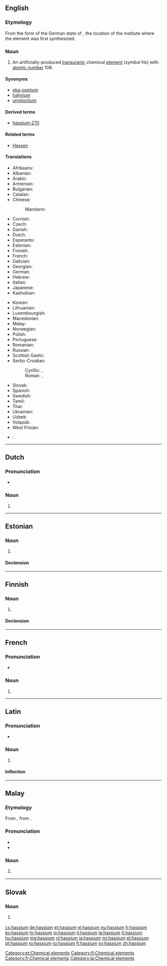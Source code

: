 {{also|Hassium}}
==English==

{{elements|Hs|bohrium|Bh|meitnerium|Mt}}

===Etymology===
From the {{etyl|la|en}} form of the German state of {{w|Hessen}}, the location of the institute where the element was first synthesized.

===Noun===
{{en-noun|-}}
{{wikipedia}}

# An artificially-produced [[transuranic]] chemical [[element]] (''symbol'' Hs) with [[atomic number]] 108.

====Synonyms====
* [[eka-osmium]] {{qualifier|used before the element was discovered}}
* [[hahnium]] {{qualifier|a name proposed by the [[w:IUPAC|IUPAC]], but rejected; see also {{term|dubnium}}}}
* [[unniloctium]] {{qualifier|used before the element was officially named}}

====Derived terms====
* [[hassium-270]]

====Related terms====
* [[w:Hessen|Hessen]]

====Translations====
{{trans-top|chemical element with atomic number 108}}
* Afrikaans: {{t|af|hassium}}
* Albanian: {{t|sq|hasium}}
* Arabic: {{t|ar|هسيوم|m|tr=hásyum}}
* Armenian: {{t|hy|հասիում|tr=hasium}}
* Bulgarian: {{t|bg|хасий|m|tr=khásij}}
* Catalan: {{t|ca|hassi|m}}
* Chinese:
*: Mandarin: {{t+|cmn|𨭆|tr=hēi}}
* Cornish: {{t|kw|hassyum}}
* Czech: {{t+|cs|hassium|n}}
* Danish: {{t|da|hassium}}
* Dutch: {{t+|nl|hassium|n}}
* Esperanto: {{t|eo|hasio}}
* Estonian: {{t+|et|hassium}}
* Finnish: {{t+|fi|hassium}}
* French: {{t+|fr|hassium|m}}
* Galician: {{t+|gl|hassio}}
* Georgian: {{t|ka|ჰასიუმი|tr=hasiumi|sc=Geor}}
* German: {{t+|de|Hassium|n}}
* Hebrew: {{t|he|הסיום|tr=hesyum}}
* Italian: {{t+|it|hassio|m}}
* Japanese: {{t+|ja|ハッシウム|tr=hasshiumu}}
* Kashubian: {{t|csb|has}}
{{trans-mid}}
* Korean: {{t+|ko|하슘|tr=hasyum|sc=Hang}}
* Lithuanian: {{t+|lt|hasis}}
* Luxembourgish: {{t|lb|Hassium}}
* Macedonian: {{t|mk|хасиум|m|tr=hásium}}
* Malay: {{t|ms|hassium}}
* Norwegian: {{t|no|hassium}}
* Polish: {{t+|pl|has|m}}
* Portuguese: {{t+|pt|hássio|m}}
* Romanian: {{t+|ro|hassiu|n}}
* Russian: {{t+|ru|хассий|m|tr=khássij}}
* Scottish Gaelic: {{t|gd|haisiam}}
* Serbo-Croatian:
*: Cyrillic: {{t|sh|хасиj|m|sc=Cyrl}}, {{t|sh|хасиjум|m|sc=Cyrl}}
*: Roman: {{t|sh|hasij|m}}, {{t|sh|hasijum|m}}
* Slovak: {{t|sk|hassium}}
* Spanish: {{t+|es|hassio|m}}
* Swedish: {{t+|sv|hassium}}
* Tamil: {{t|ta|ஹஸ்ஸியம்|tr=hassiyam}}
* Thai: {{t|th|แฮลเชียม|tr=haessiam}}
* Ukrainian: {{t|uk|хасiй|m|tr=khásij}}
* Uzbek: {{t|uz|ганий|tr=ganii|sc=Cyrl}}
* Volapük: {{t|vo|hasin}}
* West Frisian: {{t|fy|hassium}}
{{trans-bottom}}

{{checktrans-top}}
* {{ttbc|sh}}: {{t|sh|hassij}}
{{trans-bottom}}

----

==Dutch==
{{wikipedia|lang=nl}}
{{elements|Hs|bohrium|Bh|meitnerium|Mt|lang=nl}}

===Pronunciation===
* {{audio|Nl-hassium.ogg|Audio|lang=nl}}

===Noun===
{{nl-noun|n|-|-}}

# {{l|en|hassium}}

----

==Estonian==

===Noun===
{{et-noun|hassiumi|hassiumi|par2=hassiumit}}

# {{l|en|hassium}}

====Declension====
{{et-decl-seminar|hassium}}
{{et-decl-redel|hassium}}

[[Category:et:Chemical elements]]

----

==Finnish==
{{wikipedia|lang=fi}}

===Noun===
{{fi-noun}}

# {{l|en|hassium}}

====Declension====
{{fi-decl-risti|hassium|||a|i=0}}

[[Category:fi:Chemical elements]]

----

==French==

===Pronunciation===
* {{IPA|/ʔa.sjɔm/|lang=fr}}

===Noun===
{{fr-noun|m}}

# {{l|en|hassium}}

[[Category:fr:Chemical elements]]

----

==Latin==
{{wikipedia|lang=la}}

===Pronunciation===
* {{la-pronunc|hassium}}

===Noun===
{{la-noun|hassium|hassii|hassiī|n|second}}

# {{l|en|hassium}}

====Inflection====
{{la-decl-2nd-N|hassi}}

[[Category:la:Chemical elements]]

----

==Malay==
{{wikipedia|lang=ms}}
{{elements|Hs|bohrium|Bh|meitnerium|Mt|lang=ms}}

===Etymology===
From {{etyl|en|ms}} {{term|hassium|lang=en}}, from {{etyl|la|ms}}.

===Pronunciation===
* {{IPA|[hasiom]|[hasiəm]|[hɛsiəm]|lang=ms}}
* {{rhymes|iom|jom|om|lang=ms}}

===Noun===
{{head|ms|noun}}

# {{l|en|hassium}} {{gloss|chemical element}}

----

==Slovak==
{{elements|Hs|bohrium|Bh|meitnerium|Mt|lang=sk}}

===Noun===
{{sk-noun|g=n|gen=hassia|decl=mesto}}

# {{l|en|hassium}} {{gloss|element}}

[[cs:hassium]]
[[de:hassium]]
[[et:hassium]]
[[el:hassium]]
[[eu:hassium]]
[[fr:hassium]]
[[ko:hassium]]
[[hr:hassium]]
[[io:hassium]]
[[it:hassium]]
[[la:hassium]]
[[lt:hassium]]
[[hu:hassium]]
[[mg:hassium]]
[[nl:hassium]]
[[ja:hassium]]
[[nn:hassium]]
[[pl:hassium]]
[[pt:hassium]]
[[ro:hassium]]
[[ru:hassium]]
[[fi:hassium]]
[[sv:hassium]]
[[zh:hassium]]